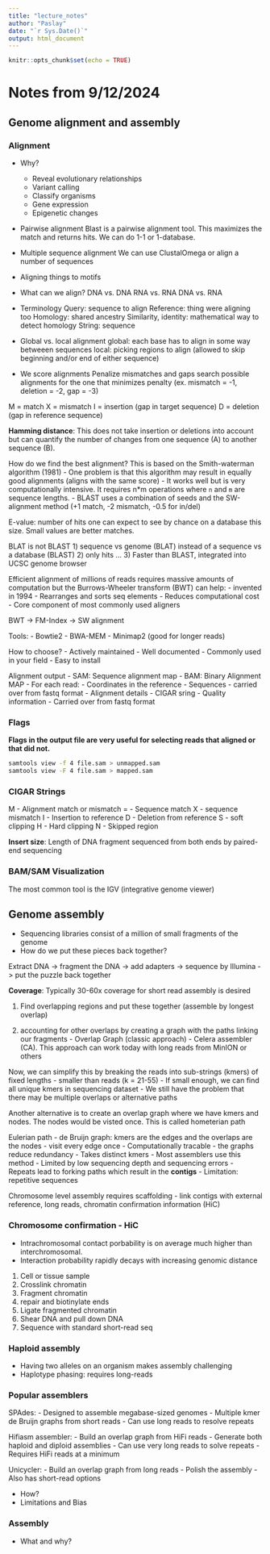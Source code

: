 ```yaml
---
title: "lecture_notes"
author: "Paslay"
date: "`r Sys.Date()`"
output: html_document
---
```


```r
knitr::opts_chunk$set(echo = TRUE)
```

# Notes from 9/12/2024

## Genome alignment and assembly

### Alignment

- Why?
  - Reveal evolutionary relationships
  - Variant calling
  - Classify organisms
  - Gene expression
  - Epigenetic changes
  
- Pairwise alignment
Blast is a pairwise alignment tool. This maximizes the match and returns hits. We can do 1-1 or 1-database.

- Multiple sequence alignment
We can use ClustalOmega or align a number of sequences

- Aligning things to motifs

- What can we align?
DNA vs. DNA
RNA vs. RNA
DNA vs. RNA

- Terminology
Query: sequence to align
Reference: thing were aligning too
Homology: shared ancestry
Similarity, identity: mathematical way to detect homology
String: sequence

- Global vs. local alignment
global: each base has to align in some way betweeen sequences
local: picking regions to align (allowed to skip beginning and/or end of either sequence)

- We score alignments
Penalize mismatches and gaps
search possible alignments for the one that minimizes penalty (ex. mismatch = -1, deletion = -2, gap = -3)

M = match
X = mismatch
I = insertion (gap in target sequence)
D = deletion (gap in reference sequence)

**Hamming distance**: This does not take insertion or deletions into account but can quantify the number of changes from one sequence (A) to another sequence (B).

How do we find the best alignment?
This is based on the Smith-waterman algorithm (1981)
- One problem is that this algorithm may result in equally good alignments (aligns with the same score)
- It works well but is very computationally intensive. It requires n*m operations where `n` and `m` are sequence lengths.
- BLAST uses a combination of seeds and the SW-alignment method (+1 match, -2 mismatch, -0.5 for in/del)

E-value: number of hits one can expect to see by chance on a database this size. Small values are better matches.

BLAT is not BLAST
1) sequence vs genome (BLAT) instead of a sequence vs a database (BLAST)
2) only hits ...
3) Faster than BLAST, integrated into UCSC genome browser

Efficient alignment of millions of reads requires massive amounts of computation but the Burrows-Wheeler transform (BWT) can help:
- invented in 1994
- Rearranges and sorts seq elements
- Reduces computational cost
- Core component of most commonly used aligners

BWT -> FM-Index -> SW alignment

Tools:
- Bowtie2
- BWA-MEM
- Minimap2 (good for longer reads)

How to choose?
- Actively maintained
- Well documented
- Commonly used in your field
- Easy to install


Alignment output
- SAM: Sequence alignment map
- BAM: Binary Alignment MAP
  - For each read:
  - Coordinates in the reference
  - Sequences - carried over from fastq format
  - Alignment details - CIGAR sring
  - Quality information - Carried over from fastq format

### Flags

**Flags in the output file are very useful for selecting reads that aligned or that did not.**

```bash
samtools view -f 4 file.sam > unmapped.sam
samtools view -F 4 file.sam > mapped.sam
```

### CIGAR Strings

M - Alignment match or mismatch
= - Sequence match
X - sequence mismatch
I - Insertion to reference
D - Deletion from reference
S - soft clipping
H - Hard clipping
N - Skipped region

**Insert size**: Length of DNA fragment sequenced from both ends by paired-end sequencing

### BAM/SAM Visualization
The most common tool is the IGV (integrative genome viewer)


## Genome assembly
- Sequencing libraries consist of a million of small fragments of the genome
- How do we put these pieces back together?

Extract DNA -> fragment the DNA -> add adapters -> sequence by Illumina -> put the puzzle back together

**Coverage**: Typically 30-60x coverage for short read assembly is desired

1) Find overlapping regions and put these together (assemble by longest overlap)

2) accounting for other overlaps by creating a graph with the paths linking our fragments - Overlap Graph (classic approach) - Celera assembler (CA). This approach can work today with long reads from MinION or others


Now, we can simplify this by breaking the reads into sub-strings (kmers) of fixed lengths
- smaller than reads (k = 21-55)
- If small enough, we can find all unique kmers in sequencing dataset
- We still have the problem that there may be multiple overlaps or alternative paths


Another alternative is to create an overlap graph where we have kmers and nodes. The nodes would be visted once. This is called hometerian path


Eulerian path
- de Bruijn graph: kmers are the edges and the overlaps are the nodes
- visit every edge once
- Computationally tracable
- the graphs reduce redundancy
- Takes distinct kmers 
- Most assemblers use this method
- Limited by low sequencing depth and sequencing errors
- Repeats lead to forking paths which result in the **contigs**
- Limitation: repetitive sequences

Chromosome level assembly requires scaffolding
- link contigs with external reference, long reads, chromatin confirmation information (HiC)


### Chromosome confirmation - HiC

- Intrachromosomal contact porbability is on average much higher than interchromosomal.
- Interaction probability rapidly decays with increasing genomic distance
1. Cell or tissue sample
2. Crosslink chromatin
3. Fragment chromatin
4. repair and biotinylate ends
5. Ligate fragmented chromatin
6. Shear DNA and pull down DNA
7. Sequence with standard short-read seq


### Haploid assembly

- Having two alleles on an organism makes assembly challenging
- Haplotype phasing: requires long-reads

### Popular assemblers

SPAdes: 
- Designed to assemble megabase-sized genomes
- Multiple kmer de Bruijn graphs from short reads
- Can use long reads to resolve repeats

Hifiasm assembler:
- Build an overlap graph from HiFi reads
- Generate both haploid and diploid assemblies
- Can use very long reads to solve repeats
- Requires HiFi reads at a minimum


Unicycler:
- Build an overlap graph from long reads
- Polish the assembly
- Also has short-read options























  
- How?
- Limitations and Bias







### Assembly
- What and why?

